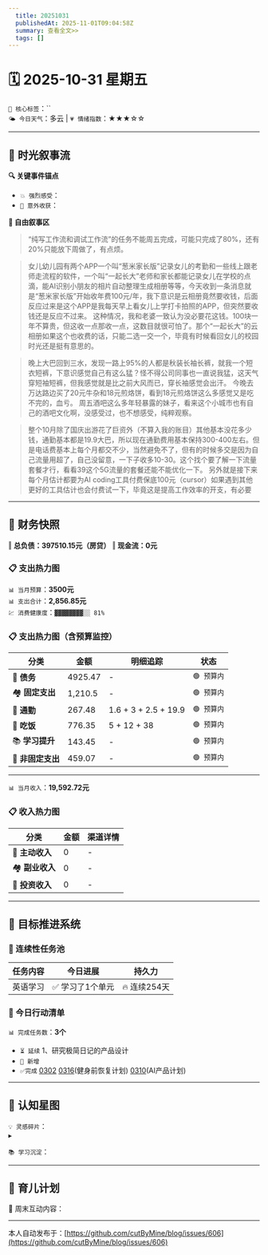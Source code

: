 ```yaml
---
  title: 20251031
  publishedAt: 2025-11-01T09:04:58Z
  summary: 查看全文>>
  tags: []
---
```


# 🗓️ 2025-10-31 星期五  
`🔑 核心标签`：``  
`🌤️ 今日天气`：多云 | `💗 情绪指数`：★★★☆☆   

---


## 🌊 **时光叙事流**
**🔍 关键事件锚点**  
- `💥 强烈感受`：         
- `🎉 意外收获`：           

**📖 自由叙事区**  
> “纯写工作流和调试工作流”的任务不能周五完成，可能只完成了80%，还有20%只能放下周做了，有点烦。

> 女儿幼儿园有两个APP一个叫“葱米家长版”记录女儿的考勤和一些线上跟老师走流程的软件，一个叫“一起长大”老师和家长都能记录女儿在学校的点滴，能AI识别小朋友的相片自动整理生成相册等等，今天收到一条消息就是“葱米家长版”开始收年费100元/年，我下意识是云相册竟然要收钱，后面反应过来是这个APP是我每天早上看女儿上学打卡拍照的APP，但突然要收钱还是反应不过来。
> 这种情况，我和老婆一致认为没必要花这钱。100块一年不算贵，但这收一点那收一点，这数目就很可怕了。那个“一起长大”的云相册如果这个也收费的话，只能二选一交一个，毕竟有时候看回女儿的校园时光还是挺有意思的。

> 晚上大巴回到三水，发现一路上95%的人都是秋装长袖长裤，就我一个短衣短裤，下意识感觉自己有这么猛？怪不得公司同事也一直说我猛，这天气穿短袖短裤，但我感觉就是比之前大风而已，穿长袖感觉会出汗。
> 今晚去万达路边买了20元牛杂和18元煎烙饼，看到18元煎烙饼这么多感觉又是吃不完的，血亏。
> 周五酒吧这么多年轻暴露的妹子，看来这个小城市也有自己的酒吧文化啊，没感受过，也不想感受，纯粹观察。

> 整个10月除了国庆出游花了巨资外（不算入我的账目）其他基本没花多少钱，通勤基本都是19.9大巴，所以现在通勤费用基本保持300-400左右。但是电话费基本上每个月都交不少，当然避免不了，但有的时候多交是因为自己流量用超了，自己没留意，一下子收多10-30。这个找个要了解一下流量套餐才行，看看39这个5G流量的套餐还能不能优化一下。
> 另外就是接下来每个月估计都要为AI coding工具付费保底100元（cursor）如果遇到其他更好的工具估计也会付费试一下，毕竟这是提高工作效率的开支，有必要

---

## 💸 **财务快照**
‖ **总负债：397510.15元（房贷）**
‖ **现金流：0元**

### 📋 支出热力图

`📊 当月预算`：**3500元**  
`📊 支出合计`：**2,856.85元**  
`💹 消费健康度`：`▓▓▓▓▓▓▓▓░░ 81%`  
### 📋 支出热力图（含预算监控）
| 分类         | 金额    | 明细追踪                  | 状态           |
|--------------|---------|---------------------------|----------------|
| 🏦 **债务**    | 4925.47   |  -  | `🟢 预算内`   |
| 🏘️ **固定支出** | 1,210.5     |  -  | `🟢 预算内`     |
| 🚌 **通勤**     | 267.48   |  1.6 + 3 + 2.5 + 19.9 | `🟢 预算内`     |
| 🍜 **吃饭**     | 776.35  |  5 + 12 + 38  | `🟢 预算内`   |
| 📚 **学习提升** | 143.45      |   -     | `🟢 预算内`     |
| 🎲 **非固定支出** | 459.07   |  -   | `🟢 预算内`  |
---

`📊 当月收入`：**19,592.72元**  

### 📋 收入热力图
| 分类         | 金额    | 渠道详情             |
|--------------|---------|-------------------------|
| 🏦 **主动收入**  | 0                | -        |
| 🏘️ **副业收入**  | 0                | -        |
| 🚌 **投资收入**  | 0                | -        |



---

## 🎯 **目标推进系统**

### 🔄 连续性任务池
| 任务内容                | 今日进展          | 持久力     |
|-------------------------|-------------------|------------|
| 英语学习         | ✅ 学习了1个单元 | 🔥 连续254天  |




### 📌 今日行动清单

`📊 完成任务数`：**3个**  
- `⏳ 延续` 1、研究极简日记的产品设计             
- `🚩 新增`   
- `✅完成` [0302](note://WEB9685e40ae7a6464db1196641a1ffd0ee)   [0316](note://WEBc1fcc89ec3e741538b703e8017b38c9f)(健身前恢复计划)  [0310](note://WEBfc89f9187c014fbe9fab88e2d09b4bde)(AI产品计划)


---

## 🌌 **认知星图**
`💡 灵感碎片`：  
▸ 


`📚 学习沉淀`：  
>    

---

## 🌃 育儿计划

🚀 周末互动内容：

---
本人自动发布于：[https://github.com/cutByMine/blog/issues/606](https://github.com/cutByMine/blog/issues/606)
